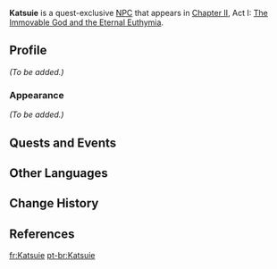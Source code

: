 {{Meta
<!-- Remove this template after adding the missing info -->
|missing_NPC_profile  = yes
}}
{{Character Infobox
|type             = Quest NPC
|image            = NPC Katsuie.png
|realname         = 
|region           = Inazuma
|location         = Inazuma
|affiliation      = Kanjou Commission
|title            = Chief Samurai, Kanjou Commission
|voiceEN          = [[imdb:nm7241922|Alex Bankier]]<ref>Twitter: [https://twitter.com/alexbankier/status/1441139378974191625 EN VA Self Announcement]</ref>
|voiceCN          = 
|voiceJP          = 
}}
'''Katsuie''' is a quest-exclusive [[NPC]] that appears in [[Chapter II]], Act I: [[The Immovable God and the Eternal Euthymia]].

==Profile==
<!-- detailed story/lore information goes here -->
''(To be added.)''

===Appearance===
''(To be added.)''

==Quests and Events==
{{Quests and Events}}

==Other Languages==
{{Other Languages
|default_hidden = 1
|en      = Katsuie
|zhs     = 胜家
|zhs_rm  = Shèngjiā
|zht     = 勝家
|zht_rm  = Shèngjiā
|ja      = 勝家
|ja_rm   = Katsuie
|ko      = 카츠이에
|es      = Katsuie
|fr      = Katsuie
|ru      = Кацуиэ
|th      = Katsuie
|vi      = Katsuie
|de      = Katsuie
|id      = Katsuie
|pt      = Katsuie
|tr      = Katsuie
|it      = Katsuie
}}

==Change History==
{{Change History|2.0}}

==References==
{{Reflist}}

[[fr:Katsuie]]
[[pt-br:Katsuie]]